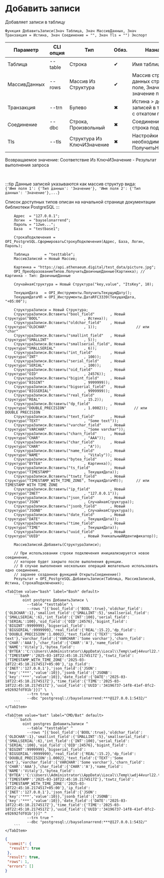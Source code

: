 ﻿---
sidebar_position: 8
---


# Добавить записи
 Добавляет записи в таблицу



`Функция ДобавитьЗаписи(Знач Таблица, Знач МассивДанных, Знач Транзакция = Истина, Знач Соединение = "", Знач Tls = "") Экспорт`

  | Параметр | CLI опция | Тип | Обяз. | Назначение |
  |-|-|-|-|-|
  | Таблица | --table | Строка | &#x2714; | Имя таблицы |
  | МассивДанных | --rows | Массив Из Структура | &#x2714; | Массив структур данных строк: Ключ > поле, Значение > значение поля |
  | Транзакция | --trn | Булево | &#x2716; | Истина > добавление записей в транзакции с откатом при ошибке |
  | Соединение | --dbc | Строка, Произвольный | &#x2716; | Соединение или строка подключения |
  | Tls | --tls | Структура Из КлючИЗначение | &#x2716; | Настройки TLS, если необходимо. См. ПолучитьНастройкиTls |

  
  Возвращаемое значение:   Соответствие Из КлючИЗначение - Результат выполнения запроса

<br/>

:::tip
Данные записей указываются как массив структур вида:<br/>`{'Имя поля 1': {'Тип данных': 'Значение'}, 'Имя поля 2': {'Тип данных': 'Значение'},...}`

Список доступных типов описан на начальной странице документации библиотеки PostgreSQL
:::
<br/>



```bsl title="Пример использования для 1С:Предприятие/OneScript"
    Адрес  = "127.0.0.1";
    Логин  = "bayselonarrend";
    Пароль = "12we...";
    База   = "testbase1";

    СтрокаПодключения = OPI_PostgreSQL.СформироватьСтрокуПодключения(Адрес, База, Логин, Пароль);

    Таблица       = "testtable";
    МассивЗаписей = Новый Массив;

    Картинка = "https://api.athenaeum.digital/test_data/picture.jpg";
    OPI_ПреобразованиеТипов.ПолучитьДвоичныеДанные(Картинка); // Картинка - Тип: ДвоичныеДанные

    СлучайнаяСтруктура = Новый Структура("key,value", "ItsKey", 10);

    ТекущаяДата   = OPI_Инструменты.ПолучитьТекущуюДату();
    ТекущаяДатаЧП = OPI_Инструменты.ДатаRFC3339(ТекущаяДата, "+05:00");

    СтруктураЗаписи = Новый Структура;
    СтруктураЗаписи.Вставить("bool_field"       , Новый Структура("BOOL"                    , Истина));
    СтруктураЗаписи.Вставить("oldchar_field"    , Новый Структура("OLDCHAR"                 , 1));                  // или "char"
    СтруктураЗаписи.Вставить("smallint_field"   , Новый Структура("SMALLINT"                , 5));
    СтруктураЗаписи.Вставить("smallserial_field", Новый Структура("SMALLSERIAL"             , 6));
    СтруктураЗаписи.Вставить("int_field"        , Новый Структура("INT"                     , 100));
    СтруктураЗаписи.Вставить("serial_field"     , Новый Структура("SERIAL"                  , 100));
    СтруктураЗаписи.Вставить("oid_field"        , Новый Структура("OID"                     , 24576));
    СтруктураЗаписи.Вставить("bigint_field"     , Новый Структура("BIGINT"                  , 9999999));
    СтруктураЗаписи.Вставить("bigserial_field"  , Новый Структура("BIGSERIAL"               , 9999999));
    СтруктураЗаписи.Вставить("real_field"       , Новый Структура("REAL"                    , 15.2));
    СтруктураЗаписи.Вставить("dp_field"         , Новый Структура("DOUBLE_PRECISION"        , 1.0002));            // или DOUBLE PRECISION
    СтруктураЗаписи.Вставить("text_field"       , Новый Структура("TEXT"                    , "Some text"));
    СтруктураЗаписи.Вставить("varchar_field"    , Новый Структура("VARCHAR"                 , "Some varchar"));
    СтруктураЗаписи.Вставить("charn_field"      , Новый Структура("CHAR"                    , "AAA"));
    СтруктураЗаписи.Вставить("char_field"       , Новый Структура("CHAR"                    , "A"));
    СтруктураЗаписи.Вставить("name_field"       , Новый Структура("NAME"                    , "Vitaly"));
    СтруктураЗаписи.Вставить("bytea_field"      , Новый Структура("BYTEA"                   , Картинка));
    СтруктураЗаписи.Вставить("ts_field"         , Новый Структура("TIMESTAMP"               , ТекущаяДата));
    СтруктураЗаписи.Вставить("tswtz_field"      , Новый Структура("TIMESTAMP_WITH_TIME_ZONE", ТекущаяДатаЧП));      // или TIMESTAMP WITH TIME ZONE
    СтруктураЗаписи.Вставить("ip_field"         , Новый Структура("INET"                    , "127.0.0.1"));
    СтруктураЗаписи.Вставить("json_field"       , Новый Структура("JSON"                    , СлучайнаяСтруктура));
    СтруктураЗаписи.Вставить("jsonb_field"      , Новый Структура("JSONB"                   , СлучайнаяСтруктура));
    СтруктураЗаписи.Вставить("date_field"       , Новый Структура("DATE"                    , ТекущаяДата));
    СтруктураЗаписи.Вставить("time_field"       , Новый Структура("TIME"                    , ТекущаяДата));
    СтруктураЗаписи.Вставить("uuid_field"       , Новый Структура("UUID"                    , Новый УникальныйИдентификатор));

    МассивЗаписей.Добавить(СтруктураЗаписи);

    // При использовании строки подключения инициализируется новое соединение,
    // которое будет закрыто после выполнения функции.
    // В случае выполнения нескольких операций желательно использовать одно соединение,
    // заранее созданное функцией ОткрытьСоединение()
    Результат = OPI_PostgreSQL.ДобавитьЗаписи(Таблица, МассивЗаписей, Истина, СтрокаПодключения);
```
    

 <Tabs>
  
    <TabItem value="bash" label="Bash" default>
        ```bash
            oint postgres ДобавитьЗаписи \
              --table "testtable" \
              --rows "[{'bool_field':{'BOOL':true},'oldchar_field':{'OLDCHAR':1},'smallint_field':{'SMALLINT':5},'smallserial_field':{'SMALLSERIAL':6},'int_field':{'INT':100},'serial_field':{'SERIAL':100},'oid_field':{'OID':24576},'bigint_field':{'BIGINT':9999999},'bigserial_field':{'BIGSERIAL':9999999},'real_field':{'REAL':15.2},'dp_field':{'DOUBLE_PRECISION':1.0002},'text_field':{'TEXT':'Some text'},'varchar_field':{'VARCHAR':'Some varchar'},'charn_field':{'CHAR':'AAA'},'char_field':{'CHAR':'A'},'name_field':{'NAME':'Vitaly'},'bytea_field':{'BYTEA':'C:\\Users\\Administrator\\AppData\\Local\\Temp\\wdj44vurl22.tmp'},'ts_field':{'TIMESTAMP':'2025-03-18T22:45:10.2174517Z'},'tswtz_field':{'TIMESTAMP_WITH_TIME_ZONE':'2025-03-18T22:45:10.2174517+05:00'},'ip_field':{'INET':'127.0.0.1'},'json_field':{'JSON':{'key':'***','value':10}},'jsonb_field':{'JSONB':{'key':'***','value':10}},'date_field':{'DATE':'2025-03-18T22:45:10.2174517Z'},'time_field':{'TIME':'2025-03-18T22:45:10.2174517Z'},'uuid_field':{'UUID':'34196737-14f8-41ef-8fc2-e92692fdf01b'}}]" \
              --trn true \
              --dbc "postgresql://bayselonarrend:***@127.0.0.1:5432/"
        ```
    </TabItem>
  
    <TabItem value="bat" label="CMD/Bat" default>
        ```batch
            oint postgres ДобавитьЗаписи ^
              --table "testtable" ^
              --rows "[{'bool_field':{'BOOL':true},'oldchar_field':{'OLDCHAR':1},'smallint_field':{'SMALLINT':5},'smallserial_field':{'SMALLSERIAL':6},'int_field':{'INT':100},'serial_field':{'SERIAL':100},'oid_field':{'OID':24576},'bigint_field':{'BIGINT':9999999},'bigserial_field':{'BIGSERIAL':9999999},'real_field':{'REAL':15.2},'dp_field':{'DOUBLE_PRECISION':1.0002},'text_field':{'TEXT':'Some text'},'varchar_field':{'VARCHAR':'Some varchar'},'charn_field':{'CHAR':'AAA'},'char_field':{'CHAR':'A'},'name_field':{'NAME':'Vitaly'},'bytea_field':{'BYTEA':'C:\\Users\\Administrator\\AppData\\Local\\Temp\\wdj44vurl22.tmp'},'ts_field':{'TIMESTAMP':'2025-03-18T22:45:10.2174517Z'},'tswtz_field':{'TIMESTAMP_WITH_TIME_ZONE':'2025-03-18T22:45:10.2174517+05:00'},'ip_field':{'INET':'127.0.0.1'},'json_field':{'JSON':{'key':'***','value':10}},'jsonb_field':{'JSONB':{'key':'***','value':10}},'date_field':{'DATE':'2025-03-18T22:45:10.2174517Z'},'time_field':{'TIME':'2025-03-18T22:45:10.2174517Z'},'uuid_field':{'UUID':'34196737-14f8-41ef-8fc2-e92692fdf01b'}}]" ^
              --trn true ^
              --dbc "postgresql://bayselonarrend:***@127.0.0.1:5432/"
        ```
    </TabItem>
</Tabs>


```json title="Результат"
{
 "commit": {
  "result": true
 },
 "result": true,
 "rows": 1,
 "errors": []
}
```
